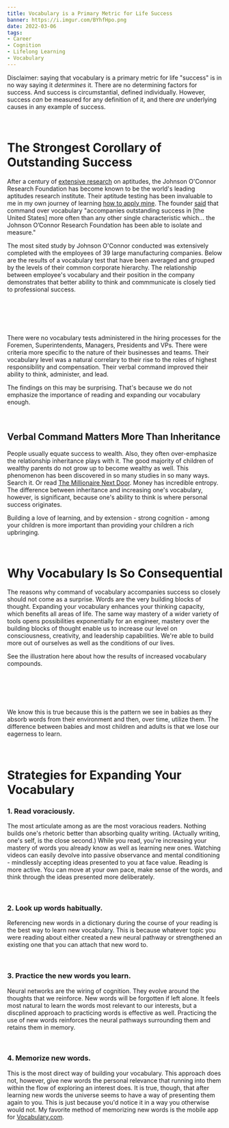```yaml
---
title: Vocabulary is a Primary Metric for Life Success
banner: https://i.imgur.com/BYhfHpo.png
date: 2022-03-06
tags:
- Career
- Cognition
- Lifelong Learning
- Vocabulary
---
```


Disclaimer: saying that vocabulary is a primary metric for life "success" is in no way saying it *determines* it. There are no determining factors for success. And success is circumstantial, defined individually. However, success *can* be measured for any definition of it, and there *are* underlying causes in any example of success.

<br />

# The Strongest Corollary of Outstanding Success

After a century of <a href="https://www.ideals.illinois.edu/bitstream/handle/2142/17878/ctrstreadtechrepv01994i00605_opt.pdf">extensive research</a> on aptitudes, the Johnson O'Connor Research Foundation has become known to be the world's leading aptitudes research institute. Their aptitude testing has been invaluable to me in my own journey of learning <a href="/the-best-aptitude-and-personal-strengths-tests">how to apply mine</a>. The founder <a href="https://www.jocrf.org/sites/jocrf.org/files/assets/Understanding_Your_Aptitudes.pdf">said</a> that command over vocabulary "accompanies outstanding success in [the United States] more often than any other single characteristic which… the Johnson O’Connor Research Foundation has been able to isolate and measure."

The most sited study by Johnson O'Connor conducted was extensively completed with the employees of 39 large manufacturing companies. Below are the results of a vocabulary test that have been averaged and grouped by the levels of their common corporate hierarchy. The relationship between employee's vocabulary and their position in the company demonstrates that better ability to think and commmunicate is closely tied to professional success.

<br />
<br />

<center>
  <div className="scroll">
    <object type="image/svg+xml" data="./39ManufacturingCompanies.svg"></object>
  </div>
</center>

<br />
<br />

There were no vocabulary tests administered in the hiring processes for the Foremen, Superintendents, Managers, Presidents and VPs. There were criteria more specific to the nature of their businesses and teams. Their vocabulary level was a natural correlary to their rise to the roles of highest responsibility and compensation. Their verbal command improved their ability to think, administer, and lead.

The findings on this may be surprising. That's because we do not emphasize the importance of reading and expanding our vocabulary enough.

<br />

## Verbal Command Matters More Than Inheritance

People usually equate success to wealth. Also, they often over-emphasize the relationship inheritance plays with it. The good majority of children of wealthy parents do not grow up to become wealthy as well. This phenomenon has been discovered in so many studies in so many ways. Search it. Or read <a href="https://www.amazon.com/Millionaire-Next-Door-Surprising-Americas/dp/1589795474" target="default">The Millionaire Next Door</a>. Money has incredible entropy. The difference between inheritance and increasing one's vocabulary, however, is significant, because one's ability to think is where personal success originates.

Building a love of learning, and by extension - strong cognition - among your children is more important than providing your children a rich upbringing.

<br />

# Why Vocabulary Is So Consequential

The reasons why command of vocabulary accompanies success so closely should not come as a surprise. Words are the very building blocks of thought. Expanding your vocabulary enhances your thinking capacity, which benefits all areas of life. The same way mastery of a wider variety of tools opens possibilities exponentially for an engineer, mastery over the building blocks of thought enable us to increase our level on consciousness, creativity, and leadership capabilities. We're able to build more out of ourselves as well as the conditions of our lives.

See the illustration here about how the results of increased vocabulary compounds.

<br />
<br />

<center>
  <div className="scroll">
    <object type="image/svg+xml" data="./OutcomesOfImprovedVocabulary.svg"></object>
  </div>
</center>

<br />
<br />

We know this is true because this is the pattern we see in babies as they absorb words from their environment and then, over time, utilize them. The difference between babies and most children and adults is that we lose our eagerness to learn.

<br />

# Strategies for Expanding Your Vocabulary

### 1. Read voraciously.

The most articulate among as are the most voracious readers. Nothing builds one's rhetoric better than absorbing quality writing. (Actually writing, one's self, is the close second.) While you read, you're increasing your mastery of words you already know as well as learning new ones. Watching videos can easily devolve into passive observance and mental conditioning - mindlessly accepting ideas presented to you at face value. Reading is more active. You can move at your own pace, make sense of the words, and think through the ideas presented more deliberately.

<br />

### 2. Look up words habitually.

Referencing new words in a dictionary during the course of your reading is the best way to learn new vocabulary. This is because whatever topic you were reading about either created a new neural pathway or strengthened an existing one that you can attach that new word to.

<br />

### 3. Practice the new words you learn.

Neural networks are the wiring of cognition. They evolve around the thoughts that we reinforce. New words will be forgotten if left alone. It feels most natural to learn the words most relevant to our interests, but a discplined approach to practicing words is effective as well. Practicing the use of new words reinforces the neural pathways surrounding them and retains them in memory.

<br />

### 4. Memorize new words.

This is the most direct way of building your vocabulary. This approach does not, however, give new words the personal relevance that running into them within the flow of exploring an interest does. It is true, though, that after learning new words the universe seems to have a way of presenting them again to you. This is just because you'd notice it in a way you otherwise would not. My favorite method of memorizing new words is the mobile app for <a href="https://www.vocabulary.com/" target="default">Vocabulary.com</a>.

<br />